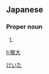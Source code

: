 ==Japanese==
{{ja-kanjitab|敬|大}}

===Proper noun===
{{ja-pos|proper|けいた}}

# {{given name|male|lang=ja}}

[[Category:Japanese male given names|けいた]]

[[li:敬大]]